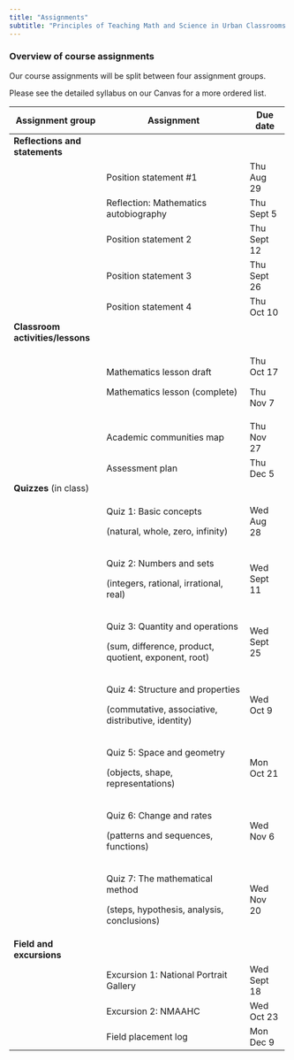 ```yaml
---
title: "Assignments"
subtitle: "Principles of Teaching Math and Science in Urban Classrooms II (Grades 4-6)"
---
```


### **Overview of course assignments**

Our course assignments will be split between four assignment groups.

Please see the detailed syllabus on our Canvas for a more ordered list.

+----------------------------------+------------------------------------------------------+--------------+
| Assignment group                 | Assignment                                           | Due date     |
+==================================+======================================================+==============+
| **Reflections and statements**   |                                                      |              |
+----------------------------------+------------------------------------------------------+--------------+
|                                  | Position statement #1                                | Thu Aug 29   |
+----------------------------------+------------------------------------------------------+--------------+
|                                  | Reflection: Mathematics autobiography                | Thu Sept 5   |
+----------------------------------+------------------------------------------------------+--------------+
|                                  | Position statement 2                                 | Thu Sept 12  |
+----------------------------------+------------------------------------------------------+--------------+
|                                  | Position statement 3                                 | Thu Sept 26  |
+----------------------------------+------------------------------------------------------+--------------+
|                                  | Position statement 4                                 | Thu Oct 10   |
+----------------------------------+------------------------------------------------------+--------------+
| **Classroom activities/lessons** |                                                      |              |
+----------------------------------+------------------------------------------------------+--------------+
|                                  | Mathematics lesson draft                             | Thu Oct 17   |
|                                  |                                                      |              |
|                                  | Mathematics lesson (complete)                        | Thu Nov 7    |
+----------------------------------+------------------------------------------------------+--------------+
|                                  | Academic communities map                             | Thu Nov 27   |
+----------------------------------+------------------------------------------------------+--------------+
|                                  | Assessment plan                                      | Thu Dec 5    |
+----------------------------------+------------------------------------------------------+--------------+
| **Quizzes** (in class)           |                                                      |              |
+----------------------------------+------------------------------------------------------+--------------+
|                                  | Quiz 1: Basic concepts                               | Wed Aug 28   |
|                                  |                                                      |              |
|                                  | (natural, whole, zero, infinity)                     |              |
+----------------------------------+------------------------------------------------------+--------------+
|                                  | Quiz 2: Numbers and sets                             | Wed Sept 11  |
|                                  |                                                      |              |
|                                  | (integers, rational, irrational, real)               |              |
+----------------------------------+------------------------------------------------------+--------------+
|                                  | Quiz 3: Quantity and operations                      | Wed Sept 25  |
|                                  |                                                      |              |
|                                  | (sum, difference, product, quotient, exponent, root) |              |
+----------------------------------+------------------------------------------------------+--------------+
|                                  | Quiz 4: Structure and properties                     | Wed Oct 9    |
|                                  |                                                      |              |
|                                  | (commutative, associative, distributive, identity)   |              |
+----------------------------------+------------------------------------------------------+--------------+
|                                  | Quiz 5: Space and geometry                           | Mon Oct 21   |
|                                  |                                                      |              |
|                                  | (objects, shape, representations)                    |              |
+----------------------------------+------------------------------------------------------+--------------+
|                                  | Quiz 6: Change and rates                             | Wed Nov 6    |
|                                  |                                                      |              |
|                                  | (patterns and sequences, functions)                  |              |
+----------------------------------+------------------------------------------------------+--------------+
|                                  | Quiz 7: The mathematical method                      | Wed Nov 20   |
|                                  |                                                      |              |
|                                  | (steps, hypothesis, analysis, conclusions)           |              |
+----------------------------------+------------------------------------------------------+--------------+
| **Field and excursions**         |                                                      |              |
+----------------------------------+------------------------------------------------------+--------------+
|                                  | Excursion 1: National Portrait Gallery               | Wed Sept 18  |
+----------------------------------+------------------------------------------------------+--------------+
|                                  | Excursion 2: NMAAHC                                  | Wed Oct 23   |
+----------------------------------+------------------------------------------------------+--------------+
|                                  | Field placement log                                  | Mon Dec 9    |
+----------------------------------+------------------------------------------------------+--------------+
